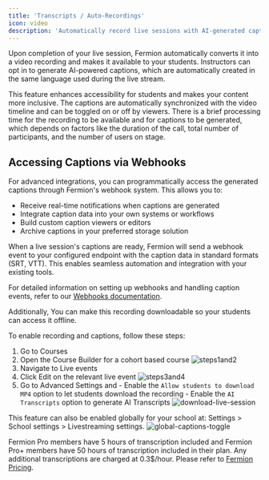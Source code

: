 ```yaml
---
title: 'Transcripts / Auto-Recordings'
icon: video
description: 'Automatically record live sessions with AI-generated captions and provide downloadable videos for accessible, on-demand learning.'
---
```


Upon completion of your live session, Fermion automatically converts it into a video recording and makes it available to your students. Instructors can opt in to generate AI-powered captions, which are automatically created in the same language used during the live stream.

This feature enhances accessibility for students and makes your content more inclusive. The captions are automatically synchronized with the video timeline and can be toggled on or off by viewers. There is a brief processing time for the recording to be available and for captions to be generated, which depends on factors like the duration of the call, total number of participants, and the number of users on stage.

## Accessing Captions via Webhooks

For advanced integrations, you can programmatically access the generated captions through Fermion's webhook system. This allows you to:

-   Receive real-time notifications when captions are generated
-   Integrate caption data into your own systems or workflows
-   Build custom caption viewers or editors
-   Archive captions in your preferred storage solution

When a live session's captions are ready, Fermion will send a webhook event to your configured endpoint with the caption data in standard formats (SRT, VTT). This enables seamless automation and integration with your existing tools.

For detailed information on setting up webhooks and handling caption events, refer to our [Webhooks documentation](/webhooks/event-payloads).

Additionally, You can make this recording downloadable so your students can access it offline.

To enable recording and captions, follow these steps:

1. Go to Courses
2. Open the Course Builder for a cohort based course
   ![steps1and2](https://67d6ad5ef66ee0901532fd2f.storage.fermion.app/public-uncached/object-store-public-files/uploads/02-10-2025/Arc_nY8HS0bvMJ.ocwenm.jpg)
3. Navigate to Live events
4. Click Edit on the relevant live event
   ![steps3and4](https://67d6ad5ef66ee0901532fd2f.storage.fermion.app/public-uncached/object-store-public-files/uploads/02-10-2025/Arc_KN3tY6F4zB.lwpmkv.png)
5. Go to Advanced Settings and - Enable the `Allow students to download MP4` option to let students download the recording - Enable the `AI Transcripts` option to generate AI Transcripts
   ![download-live-session](https://67d6ad5ef66ee0901532fd2f.storage.fermion.app/public-uncached/object-store-public-files/uploads/02-10-2025/Arc_ehjP6aeIbp.cwridc.png)

This feature can also be enabled globally for your school at: Settings > School settings > Livestreaming settings.
![global-captions-toggle](https://67d6ad5ef66ee0901532fd2f.storage.fermion.app/public-uncached/object-store-public-files/uploads/01-10-2025/Arc_fRUHVxarHo.tfyieg.png)

Fermion Pro members have 5 hours of transcription included and Fermion Pro+ members have 50 hours of transcription included in their plan. Any additional transcriptions are charged at 0.3$/hour.
Please refer to [Fermion Pricing](https://fermion.app/pricing).
